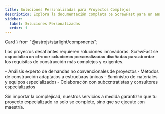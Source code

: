 ```yaml
---
title: Soluciones Personalizadas para Proyectos Complejos
description: Explora la documentación completa de ScrewFast para un análisis detallado de nuestras herramientas y servicios de construcción de alta calidad.
sidebar:
  label: Soluciones Personalizadas
  order: 4
---
```


  Card
} from "@astrojs/starlight/components";

Los proyectos desafiantes requieren soluciones innovadoras. ScrewFast se especializa en ofrecer soluciones personalizadas diseñadas para abordar los requisitos de construcción más complejos y exigentes.

<Card title="Nuestros servicios personalizados ofrecen:" icon="puzzle">
  - Análisis experto de demandas no convencionales de proyectos
  - Métodos de construcción adaptados a estructuras únicas
  - Suministro de materiales y equipos especializados
  - Colaboración con subcontratistas y consultores especializados
</Card>

Sin importar la complejidad, nuestros servicios a medida garantizan que tu proyecto especializado no solo se complete, sino que se ejecute con maestría.
